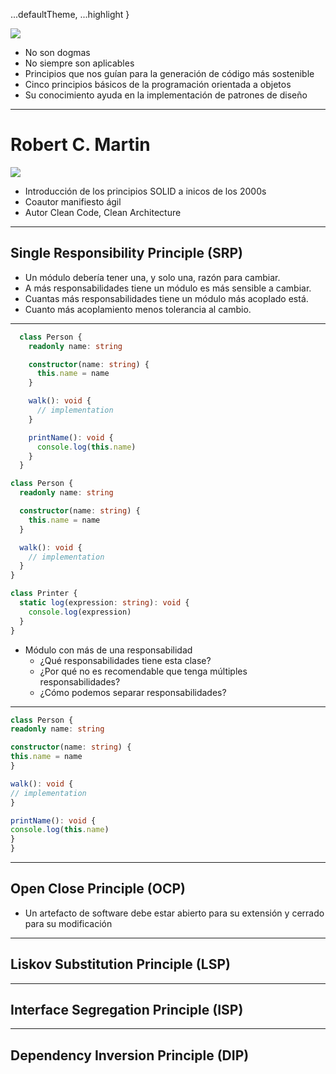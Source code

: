 
  ...defaultTheme,
  ...highlight
}

<img src={solid}/>

<Logo/>

<Notes>

  - No son dogmas
  - No siempre son aplicables
  - Principios que nos guían para la generación de código más sostenible
  - Cinco principios básicos de la programación orientada a objetos
  - Su conocimiento ayuda en la implementación de patrones de diseño

</Notes>

---

# Robert C. Martin

<img src={UncleBob}/>

<Logo/>

<Notes>

  - Introducción de los principios SOLID a inicos de los 2000s
  - Coautor manifiesto ágil
  - Autor Clean Code, Clean Architecture

</Notes>

---

## Single Responsibility Principle (SRP)

  - Un módulo debería tener una, y solo una, razón para cambiar.
  - A más responsabilidades tiene un módulo es más sensible a cambiar.
  - Cuantas más responsabilidades tiene un módulo más acoplado está.
  - Cuanto más acoplamiento menos tolerancia al cambio.

<Logo/>

---

<CodeSurfer>

```typescript title="Módulo con más de una responsabilidad"
  class Person {
    readonly name: string

    constructor(name: string) {
      this.name = name
    }

    walk(): void {
      // implementation
    }

    printName(): void {
      console.log(this.name)
    }
  }
```

  ```typescript title="Responsabilidades separadas"
  class Person {
    readonly name: string

    constructor(name: string) {
      this.name = name
    }

    walk(): void {
      // implementation
    }
  }

  class Printer {
    static log(expression: string): void {
      console.log(expression)
    }
  }
```

</CodeSurfer>

<Logo/>

<Notes>

  - Módulo con más de una responsabilidad
    - ¿Qué responsabilidades tiene esta clase?
    - ¿Por qué no es recomendable que tenga múltiples responsabilidades?
    - ¿Cómo podemos separar responsabilidades?

</Notes>

---

<CodeSurfer>

  ```typescript title="Módulo con más de una responsabilidad"
  class Person {
  readonly name: string

  constructor(name: string) {
  this.name = name
}

  walk(): void {
  // implementation
}

  printName(): void {
  console.log(this.name)
}
}
  ```

</CodeSurfer>

---


## Open Close Principle (OCP)

  - Un artefacto de software debe estar abierto para su extensión y cerrado para su modificación

<Logo/>

---

## Liskov Substitution Principle (LSP)

<Logo/>

---

## Interface Segregation Principle (ISP)

<Logo/>

---

## Dependency Inversion Principle (DIP)

<Logo/>
